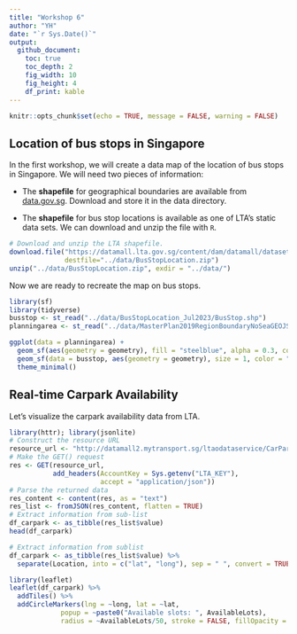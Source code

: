 ```yaml
---
title: "Workshop 6"
author: "YH"
date: "`r Sys.Date()`"
output: 
  github_document:
    toc: true
    toc_depth: 2
    fig_width: 10
    fig_height: 4
    df_print: kable
---
```


```r
knitr::opts_chunk$set(echo = TRUE, message = FALSE, warning = FALSE)
```

## Location of bus stops in Singapore

In the first workshop, we will create a data map of the location of bus stops in Singapore. We will need two pieces of information:

+ The **shapefile** for geographical boundaries are available from [data.gov.sg](https://beta.data.gov.sg/collections/1717/view). Download and store it in the data directory.

+ The **shapefile** for bus stop locations is available as one of LTA's static data sets. We can download and unzip the file with `R`.

```r
# Download and unzip the LTA shapefile.
download.file("https://datamall.lta.gov.sg/content/dam/datamall/datasets/Geospatial/BusStopLocation.zip",
              destfile="../data/BusStopLocation.zip")
unzip("../data/BusStopLocation.zip", exdir = "../data/")
```

Now we are ready to recreate the map on bus stops.

```r
library(sf)
library(tidyverse)
busstop <- st_read("../data/BusStopLocation_Jul2023/BusStop.shp")
planningarea <- st_read("../data/MasterPlan2019RegionBoundaryNoSeaGEOJSON.geojson")
```

```r
ggplot(data = planningarea) +
  geom_sf(aes(geometry = geometry), fill = "steelblue", alpha = 0.3, color = "white") +
  geom_sf(data = busstop, aes(geometry = geometry), size = 1, color = "steelblue") +
  theme_minimal()
```

## Real-time Carpark Availability

Let's visualize the carpark availability data from LTA. 

```r
library(httr); library(jsonlite)
# Construct the resource URL
resource_url <- "http://datamall2.mytransport.sg/ltaodataservice/CarParkAvailabilityv2"
# Make the GET() request
res <- GET(resource_url, 
           add_headers(AccountKey = Sys.getenv("LTA_KEY"),
                       accept = "application/json"))
# Parse the returned data
res_content <- content(res, as = "text")
res_list <- fromJSON(res_content, flatten = TRUE)
# Extract information from sub-list
df_carpark <- as_tibble(res_list$value)
head(df_carpark)
```

```r
# Extract information from sublist
df_carpark <- as_tibble(res_list$value) %>%
  separate(Location, into = c("lat", "long"), sep = " ", convert = TRUE)
```

```r
library(leaflet)
leaflet(df_carpark) %>%
  addTiles() %>%
  addCircleMarkers(lng = ~long, lat = ~lat,
             popup = ~paste0("Available slots: ", AvailableLots),
             radius = ~AvailableLots/50, stroke = FALSE, fillOpacity = 0.5, color = "lightseagreen")
```

